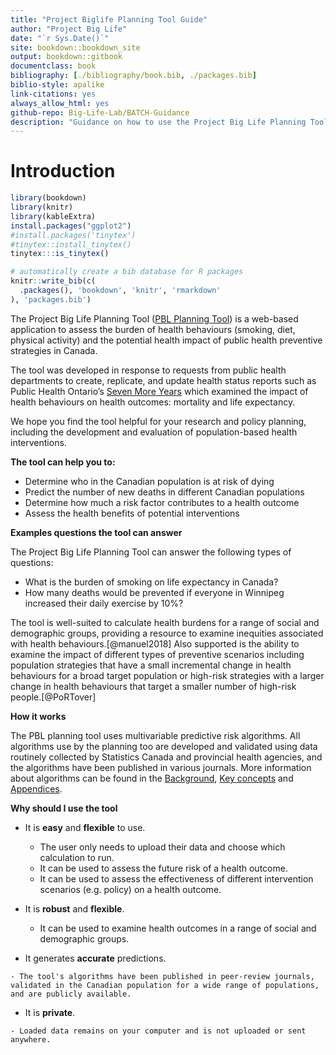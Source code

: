 ```yaml
--- 
title: "Project Biglife Planning Tool Guide"
author: "Project Big Life"
date: "`r Sys.Date()`"
site: bookdown::bookdown_site
output: bookdown::gitbook
documentclass: book
bibliography: [./bibliography/book.bib, ./packages.bib]
biblio-style: apalike
link-citations: yes
always_allow_html: yes
github-repo: Big-Life-Lab/BATCH-Guidance
description: "Guidance on how to use the Project Big Life Planning Tool."
---
```


# Introduction

```r
library(bookdown)
library(knitr)
library(kableExtra)
install.packages("ggplot2")
#install.packages('tinytex')
#tinytex::install_tinytex()
tinytex:::is_tinytex()
```

```r
# automatically create a bib database for R packages
knitr::write_bib(c(
  .packages(), 'bookdown', 'knitr', 'rmarkdown'
), 'packages.bib')
```

The Project Big Life Planning Tool ([PBL Planning Tool](http://planning.projectbiglife.ca/)) is a web-based application to assess the burden of health behaviours (smoking, diet, physical activity) and the potential health impact of public health preventive strategies in Canada. 

The tool was developed in response to requests from public health departments to create, replicate, and update health status reports such as Public Health Ontario's [Seven More Years](https://www.ices.on.ca/Publications/Atlases-and-Reports/2012/Seven-More-Years) which examined the impact of health behaviours on health outcomes: mortality and life expectancy.

We hope you find the tool helpful for your research and policy planning, including the development and evaluation of population-based health interventions.

**The tool can help you to:**

- Determine who in the Canadian population is at risk of dying
- Predict the number of new deaths in different Canadian populations
- Determine how much a risk factor contributes to a health outcome
- Assess the health benefits of potential interventions

**Examples questions the tool can answer**

The Project Big Life Planning Tool can answer the following types of questions:

- What is the burden of smoking on life expectancy in Canada?
- How many deaths would be prevented if everyone in Winnipeg increased their daily exercise by 10%?

The tool is well-suited to calculate health burdens for a range of social and demographic groups, providing a resource to examine inequities associated with health behaviours.[@manuel2018] Also supported is the ability to examine the impact of different types of preventive scenarios including population strategies that have a small incremental change in health behaviours for a broad target population or high-risk strategies with a larger change in health behaviours that target a smaller number of high-risk people.[@PoRTover]

**How it works**

The PBL planning tool uses multivariable predictive risk algorithms. All algorithms use by the planning too are developed and validated using data routinely collected by Statistics Canada and provincial health agencies, and the algorithms have been published in various journals. More information about algorithms can be found in the [Background](#background), [Key concepts](#keyconcepts) and [Appendices](#mport).

**Why should I use the tool**

- It is **easy** and **flexible** to use. 

    - The user only needs to upload their data and choose which calculation to run.
    - It can be used to assess the future risk of a health outcome.
    - It can be used to assess the effectiveness of different intervention scenarios (e.g. policy) on a health outcome.

- It is **robust** and **flexible**.

    - It can be used to examine health outcomes in a range of social and demographic groups. 
    
-    It generates **accurate** predictions.

    - The tool's algorithms have been published in peer-review journals, validated in the Canadian population for a wide range of populations, and are publicly available.
    
-    It is **private**. 

    - Loaded data remains on your computer and is not uploaded or sent anywhere.